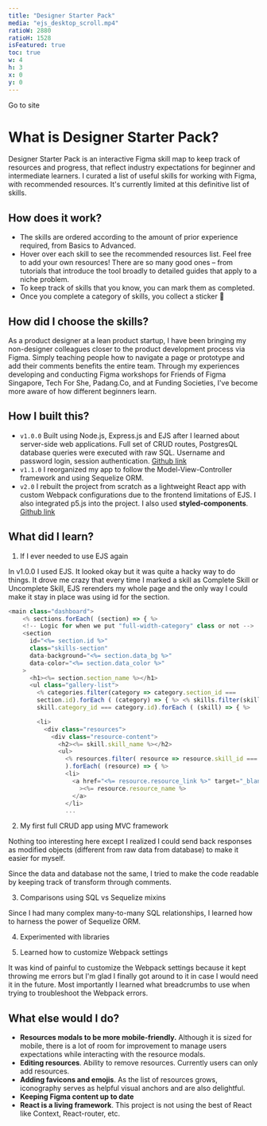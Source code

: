 ```yaml
---
title: "Designer Starter Pack"
media: "ejs_desktop_scroll.mp4"
ratioW: 2880
ratioH: 1528
isFeatured: true
toc: true
w: 4
h: 3
x: 0
y: 0
---
```


Go to site

<div className="container-fluid">
  <div className="row">
    <div className="col-6">
      <MarkdownImage
        src="/images/work/designer-starter-pack/erd.png"
        width="100px"
        height="100px"
        layout="fill"
      />
    </div>
    <div className="col-6 override-toc">
      <h1> What is Designer Starter Pack?</h1>
    </div>
  </div>
  <div className="row">
    Designer Starter Pack is an interactive Figma skill map to keep track of
    resources and progress, that reflect industry expectations for beginner and
    intermediate learners. I curated a list of useful skills for working with
    Figma, with recommended resources. It's currently limited at this definitive
    list of skills.
  </div>
</div>

<LoopingVideo src="/images/work/testing-toc/ejs7.mp4" />

<LoopingVideo src="/images/work/testing-toc/ejs7.mp4" />

<LoopingVideo src="/images/work/testing-toc/mobile_ejs2.mp4" />

## How does it work?

- The skills are ordered according to the amount of prior experience required, from Basics to Advanced.
- Hover over each skill to see the recommended resources list. Feel free to add your own resources! There are so many good ones – from tutorials that introduce the tool broadly to detailed guides that apply to a niche problem.
- To keep track of skills that you know, you can mark them as completed.
- Once you complete a category of skills, you collect a sticker :rainbow:

## How did I choose the skills?

As a product designer at a lean product startup, I have been bringing my non-designer colleagues closer to the product development process via Figma. Simply teaching people how to navigate a page or prototype and add their comments benefits the entire team. Through my experiences developing and conducting Figma workshops for Friends of Figma Singapore, Tech For She, Padang.Co, and at Funding Societies, I've become more aware of how different beginners learn.

## How I built this?

- `v1.0.0` Built using Node.js, Express.js and EJS after I learned about server-side web applications. Full set of CRUD routes, PostgresQL database queries were executed with raw SQL. Username and password login, session authentication.
  [Github link](https://github.com/samanthadotdesign/designerstarterpack)
- `v1.1.0` I reorganized my app to follow the Model-View-Controller framework and using Sequelize ORM.
- `v2.0` I rebuilt the project from scratch as a lightweight React app with custom Webpack configurations due to the frontend limitations of EJS. I also integrated p5.js into the project. I also used **styled-components**.
  [Github link](https://github.com/samanthadotdesign/dsp)

## What did I learn?

1. If I ever needed to use EJS again

In v1.0.0 I used EJS. It looked okay but it was quite a hacky way to do things. It drove me crazy that every time I marked a skill as Complete Skill or Uncomplete Skill, EJS rerenders my whole page and the only way I could make it stay in place was using id for the section.

```js
<main class="dashboard">
    <% sections.forEach( (section) => { %>
    <!-- Logic for when we put "full-width-category" class or not -->
    <section
      id="<%= section.id %>"
      class="skills-section"
      data-background="<%= section.data_bg %>"
      data-color="<%= section.data_color %>"
    >
      <h1><%= section.section_name %></h1>
      <ul class="gallery-list">
        <% categories.filter(category => category.section_id ===
        section.id).forEach ( (category) => { %> <% skills.filter(skill =>
        skill.category_id === category.id).forEach ( (skill) => { %>

        <li>
          <div class="resources">
            <div class="resource-content">
              <h2><%= skill.skill_name %></h2>
              <ul>
                <% resources.filter( resource => resource.skill_id === skill.id
                ).forEach( (resource) => { %>
                <li>
                  <a href="<%= resource.resource_link %>" target="_blank"
                    ><%= resource.resource_name %>
                  </a>
                </li>
                ...
```

2. My first full CRUD app using MVC framework

Nothing too interesting here except I realized I could send back responses as modified objects (different from raw data from database) to make it easier for myself.

Since the data and database not the same, I tried to make the code readable by keeping track of transform through comments.

3. Comparisons using SQL vs Sequelize mixins

Since I had many complex many-to-many SQL relationships, I learned how to harness the power of Sequelize ORM.

4. Experimented with libraries

5. Learned how to customize Webpack settings

It was kind of painful to customize the Webpack settings because it kept throwing me errors but I'm glad I finally got around to it in case I would need it in the future. Most importantly I learned what breadcrumbs to use when trying to troubleshoot the Webpack errors.

## What else would I do?

- **Resources modals to be more mobile-friendly.** Although it is sized for mobile, there is a lot of room for improvement to manage users expectations while interacting with the resource modals.
- **Editing resources**. Ability to remove resources. Currently users can only add resources.
- **Adding favicons and emojis**. As the list of resources grows, iconography serves as helpful visual anchors and are also delightful.
- **Keeping Figma content up to date**
- **React is a living framework**. This project is not using the best of React like Context, React-router, etc.
